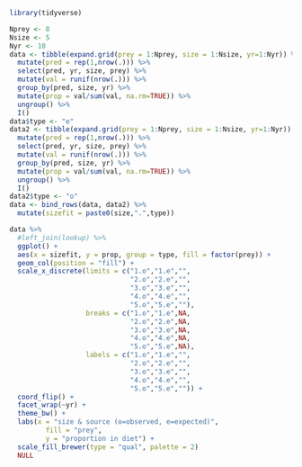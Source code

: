 
```r
library(tidyverse)
```


```r
Nprey <- 8
Nsize <- 5
Nyr <- 10
data <- tibble(expand.grid(prey = 1:Nprey, size = 1:Nsize, yr=1:Nyr)) %>% 
  mutate(pred = rep(1,nrow(.))) %>% 
  select(pred, yr, size, prey) %>% 
  mutate(val = runif(nrow(.))) %>% 
  group_by(pred, size, yr) %>% 
  mutate(prop = val/sum(val, na.rm=TRUE)) %>% 
  ungroup() %>% 
  I()
data$type <- "e"
data2 <- tibble(expand.grid(prey = 1:Nprey, size = 1:Nsize, yr=1:Nyr)) %>% 
  mutate(pred = rep(1,nrow(.))) %>% 
  select(pred, yr, size, prey) %>% 
  mutate(val = runif(nrow(.))) %>% 
  group_by(pred, size, yr) %>% 
  mutate(prop = val/sum(val, na.rm=TRUE)) %>% 
  ungroup() %>% 
  I()
data2$type <- "o"
data <- bind_rows(data, data2) %>% 
  mutate(sizefit = paste0(size,".",type))
```

```r
data %>% 
  #left_join(lookup) %>% 
  ggplot() +
  aes(x = sizefit, y = prop, group = type, fill = factor(prey)) +
  geom_col(position = "fill") +
  scale_x_discrete(limits = c("1.o","1.e","",
                              "2.o","2.e","",
                              "3.o","3.e","",
                              "4.o","4.e","",
                              "5.o","5.e",""),
                   breaks = c("1.o","1.e",NA,
                              "2.o","2.e",NA,
                              "3.o","3.e",NA,
                              "4.o","4.e",NA,
                              "5.o","5.e",NA),
                   labels = c("1.o","1.e","",
                              "2.o","2.e","",
                              "3.o","3.e","",
                              "4.o","4.e","",
                              "5.o","5.e","")) + 
  coord_flip() +
  facet_wrap(~yr) +
  theme_bw() +
  labs(x = "size & source (o=observed, e=expected)",
         fill = "prey",
         y = "proportion in diet") +
  scale_fill_brewer(type = "qual", palette = 2)
  NULL
```


